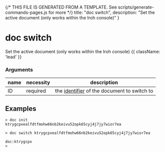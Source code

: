 {/* THIS FILE IS GENERATED FROM A TEMPLATE. See scripts/generate-commands-pages.js for more */}
    title: "doc switch",
    description: "Set the active document (only works within the Iroh console)"
}

<div className='not-prose mb-5'>
    <Breadcrumbs pages={[
        { name: 'Commands', href: '/docs/commands', current: false },
        { name: 'doc switch', href: '/docs/commands/doc-switch', current: true },
    ]} />
</div>

# doc switch

Set the active document (only works within the Iroh console) {{ className: 'lead' }}


### Arguments

| name | necessity | description |
| ---- | --------- | ----------- |
| ID  | required | the [identifier](/docs/layers/documents#document-identifiers) of the document to switch to |



## Examples

<CodeGroup title="doc switch">


```text {{ title: 'console' }}
> doc init
ktrygcpxealfdtfmohw66nb2keivu52opk65cyj4j7jy7wior7ea

> doc switch ktrygcpxealfdtfmohw66nb2keivu52opk65cyj4j7jy7wior7ea

doc:ktrygcpx
>
```


</CodeGroup>
